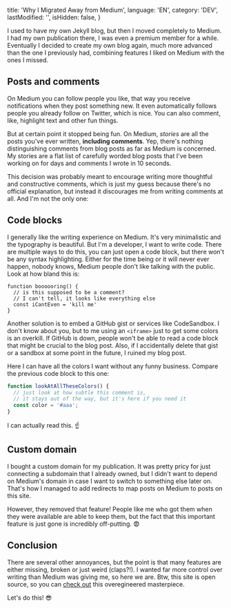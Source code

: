 
  title: 'Why I Migrated Away from Medium',
  language: 'EN',
  category: 'DEV',
  lastModified: '',
  isHidden: false,
}

I used to have my own Jekyll blog, but then I moved completely to Medium. I had my own publication there, I was even a premium member for a while. Eventually I decided to create my own blog again, much more advanced than the one I previously had, combining features I liked on Medium with the ones I missed.

## Posts and comments

On Medium you can follow people you like, that way you receive notifications when they post something new. It even automatically follows people you already follow on Twitter, which is nice. You can also comment, like, highlight text and other fun things.

But at certain point it stopped being fun. On Medium, _stories_ are all the posts you've ever written, **including comments**. Yep, there's nothing distinguishing comments from blog posts as far as Medium is concerned. My stories are a flat list of carefully worded blog posts that I've been working on for days and comments I wrote in 10 seconds.

This decision was probably meant to encourage writing more thoughtful and constructive comments, which is just my guess because there's no official explanation, but instead it discourages me from writing comments at all. And I'm not the only one:

<Tweet tweetId="936653171761430528" />

## Code blocks

I generally like the writing experience on Medium. It's very minimalistic and the typography is beautiful. But I'm a developer, I want to write code. There are multiple ways to do this, you can just open a code block, but there won't be any syntax highlighting. Either for the time being or it will never ever happen, nobody knows, Medium people don't like talking with the public. Look at how bland this is:

```
function boooooring() {
  // is this supposed to be a comment?
  // I can't tell, it looks like everything else
  const iCantEven = 'kill me'
}
```

Another solution is to embed a GitHub gist or services like CodeSandbox. I don't know about you, but to me using an `<iframe>` just to get some colors is an overkill. If GitHub is down, people won't be able to read a code block that might be crucial to the blog post. Also, if I accidentally delete that gist or a sandbox at some point in the future, I ruined my blog post.

Here I can have all the colors I want without any funny business. Compare the previous code block to this one:

```js
function lookAtAllTheseColors() {
  // just look at how subtle this comment is,
  // it stays out of the way, but it's here if you need it
  const color = '#aaa';
}
```

I can actually read this. ☝️

## Custom domain

I bought a custom domain for my publication. It was pretty pricy for just connecting a subdomain that I already owned, but I didn't want to depend on Medium's domain in case I want to switch to something else later on. That's how I managed to add redirects to map posts on Medium to posts on this site.

However, they removed that feature! People like me who got them when they were available are able to keep them, but the fact that this important feature is just gone is incredibly off-putting. 😨

## Conclusion

There are several other annoyances, but the point is that many features are either missing, broken or just weird (claps?!). I wanted far more control over writing than Medium was giving me, so here we are. Btw, this site is open source, so you can [check out][silvenon.com] this overegineered masterpiece.

Let's do this! 😎

[silvenon.com]: https://github.com/silvenon/silvenon.com
